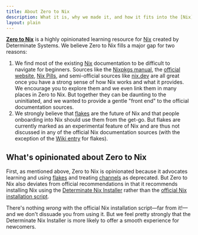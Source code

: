 ```yaml
---
title: About Zero to Nix
description: What it is, why we made it, and how it fits into the [Nix](/concepts/nix) ecosystem
layout: plain
---
```


[**Zero to Nix**](/) is a highly opinionated learning resource for [Nix] created by Determinate Systems. We believe Zero to Nix fills a major gap for two reasons:

1. We find most of the existing [Nix] documentation to be difficult to navigate for beginners.
  Sources like the [Nixpkgs manual][manual], the [official website][nix], [Nix Pills][pills], and semi-official sources like [nix.dev] are all great once you have a strong sense of how Nix works and what it provides.
  We encourage you to explore them and we even link them in many places in Zero to Nix.
  But together they can be daunting to the uninitiated, and we wanted to provide a gentle "front end" to the official documentation sources.
1. We strongly believe that [flakes] are the future of Nix and that people onboarding into Nix should use them from the get-go.
  But flakes are currently marked as an experimental feature of Nix and are thus not discussed in any of the official Nix documentation sources (with the exception of the [Wiki entry][wiki] for flakes).

## What's opinionated about Zero to Nix

First, as mentioned above, Zero to Nix is opinionated because it advocates learning and using [flakes] and treating [channels] as deprecated. But Zero to Nix also deviates from official recommendations in that it recommends installing Nix using the [Determinate Nix Installer][nix-installer] rather than the [official Nix installation script][install].

<Brief id="nix-installer-differences" />

There's nothing *wrong* with the official Nix installation script&mdash;far from it!&mdash;and we don't dissuade you from using it.
But we feel pretty strongly that the Determinate Nix Installer is more likely to offer a smooth experience for newcomers.

[channels]: /concepts/channels
[flakes]: /concepts/flakes
[install]: https://nixos.org/download
[nix]: /concepts/nix
[nix-installer]: /concepts/nix-installer
[nix.dev]: https://nix.dev
[pills]: https://nixos.org/guides/nix-pills
[wiki]: https://wiki.nixos.org/wiki/Flakes
[manual]: https://nixos.org/manual/nixpkgs/stable

